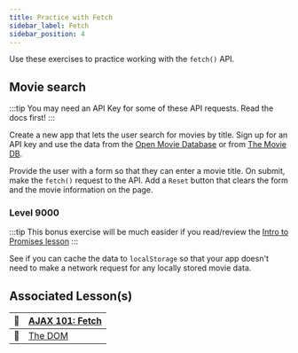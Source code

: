 ```yaml
---
title: Practice with Fetch
sidebar_label: Fetch
sidebar_position: 4
---
```


Use these exercises to practice working with the `fetch()` API.

## Movie search

:::tip
You may need an API Key for some of these API requests. Read the docs first!
:::

Create a new app that lets the user search for movies by title. Sign up for an API key and use the data from the [Open Movie Database](http://www.omdbapi.com/) or from [The Movie DB](https://www.themoviedb.org/faq/api).

Provide the user with a form so that they can enter a movie title. On submit, make the `fetch()` request to the API. Add a `Reset` button that clears the form and the movie information on the page.

### Level 9000

:::tip
This bonus exercise will be much easider if you read/review the [Intro to Promises lesson](/docs/lessons/building-interactive-uis/intro-to-promises/#how-do-you-write-a-function-that-returns-a-promise)
:::

See if you can cache the data to `localStorage` so that your app doesn't need to make a network request for any locally stored movie data.

## Associated Lesson(s)

| :memo: |[AJAX 101: Fetch](/docs/lessons/building-interactive-uis/ajax-101/#fetch-api)|
|---------------|------------------------|
| :memo: |[The DOM](/docs/lessons/handling-user-input/dom/)|